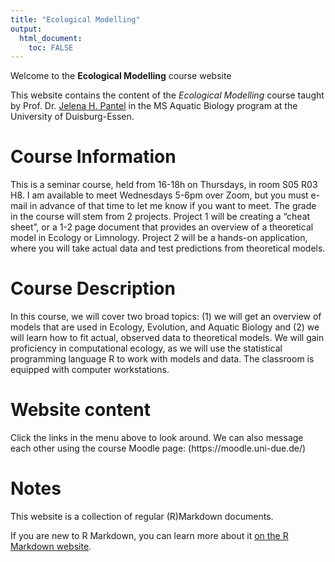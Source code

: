 ```yaml
---
title: "Ecological Modelling"
output: 
  html_document:
    toc: FALSE
---
```


Welcome to the **Ecological Modelling** course website

This website contains the content of the *Ecological Modelling* course taught by Prof. Dr. [Jelena H. Pantel](http://jhpantel.com) in the MS Aquatic Biology program at the University of Duisburg-Essen.

# Course Information

This is a seminar course, held from 16-18h on Thursdays, in room S05 R03 H8. I am available to meet Wednesdays 5-6pm over Zoom, but you must e-mail in advance of that time to let me know if you want to meet. The grade in the course will stem from 2 projects. Project 1 will be creating a "cheat sheet", or a 1-2 page document that provides an overview of a theoretical model in Ecology or Limnology. Project 2 will be a hands-on application, where you will take actual data and test predictions from theoretical models.

# Course Description

In this course, we will cover two broad topics: (1) we will get an overview of models that are used in Ecology, Evolution, and Aquatic Biology and (2) we will learn how to fit actual, observed data to theoretical models. We will gain proficiency in computational ecology, as we will use the statistical programming language R to work with models and data. The classroom is equipped with computer workstations.

# Website content

Click the links in the menu above to look around. We can also message each other using the course Moodle page: (https://moodle.uni-due.de/)


# Notes

This website is a collection of regular (R)Markdown documents.

If you are new to R Markdown, you can learn more about it [on the R Markdown website](https://rmarkdown.rstudio.com/). 


